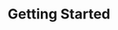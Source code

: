 ---
title: Getting Started
description: Getting Started with the Production Build of the CordX Website.
icon: InfoIcon
---